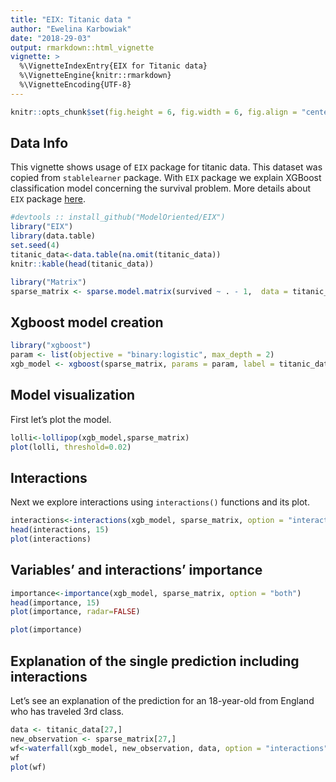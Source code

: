 ---
title: "EIX: Titanic data "
author: "Ewelina Karbowiak"
date: "2018-29-03"
output: rmarkdown::html_vignette
vignette: >
  %\VignetteIndexEntry{EIX for Titanic data}
  %\VignetteEngine{knitr::rmarkdown}
  %\VignetteEncoding{UTF-8}
---

```{r, echo=FALSE}
knitr::opts_chunk$set(fig.height = 6, fig.width = 6, fig.align = "center")

```

## Data Info
This vignette shows usage of `EIX` package for titanic data. This dataset was copied from `stablelearner` package. With `EIX` package we explain XGBoost classification model concerning the survival problem. More details about `EIX` package [here](https://modeloriented.github.io/EIX/articles/EIX.html).


```{r}
#devtools :: install_github("ModelOriented/EIX")
library("EIX")
library(data.table)
set.seed(4)
titanic_data<-data.table(na.omit(titanic_data))
knitr::kable(head(titanic_data))

library("Matrix")
sparse_matrix <- sparse.model.matrix(survived ~ . - 1,  data = titanic_data)
```


## Xgboost model creation


```{r, warning=FALSE, message=FALSE}
library("xgboost")
param <- list(objective = "binary:logistic", max_depth = 2)
xgb_model <- xgboost(sparse_matrix, params = param, label = titanic_data[, "survived"] == "yes", nrounds = 50, verbose = FALSE)
```


## Model visualization

First let's plot the model.

```{r}
lolli<-lollipop(xgb_model,sparse_matrix)
plot(lolli, threshold=0.02)
```


## Interactions

Next we explore interactions using `interactions()` functions and its plot.

```{r}
interactions<-interactions(xgb_model, sparse_matrix, option = "interactions")
head(interactions, 15)
plot(interactions)
```

## Variables' and interactions’ importance

```{r}
importance<-importance(xgb_model, sparse_matrix, option = "both")
head(importance, 15)
plot(importance, radar=FALSE)
```

```{r}
plot(importance)
```

## Explanation of the single prediction including interactions

Let's see an explanation of the prediction for an 18-year-old from England who has traveled 3rd class.

```{r}
data <- titanic_data[27,]
new_observation <- sparse_matrix[27,]
wf<-waterfall(xgb_model, new_observation, data, option = "interactions")
wf
plot(wf)
```
